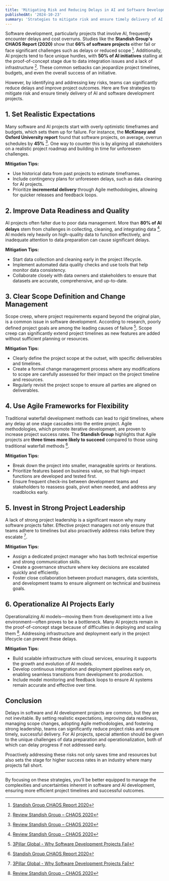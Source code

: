 ```yaml
---
title: 'Mitigating Risk and Reducing Delays in AI and Software Development Projects'
publishedAt: '2024-10-23'
summary: 'Strategies to mitigate risk and ensure timely delivery of AI and software development projects.'
---
```


Software development, particularly projects that involve AI, frequently encounter delays and cost overruns. Studies like the **Standish Group's CHAOS Report (2020)** show that **66% of software projects** either fail or face significant challenges such as delays or reduced scope [^1]. Additionally, AI projects tend to face unique hurdles, with **50% of AI initiatives** stalling at the proof-of-concept stage due to data integration issues and a lack of infrastructure [^2]. These common setbacks can jeopardize project timelines, budgets, and even the overall success of an initiative.

However, by identifying and addressing key risks, teams can significantly reduce delays and improve project outcomes. Here are five strategies to mitigate risk and ensure timely delivery of AI and software development projects.

## 1. Set Realistic Expectations
Many software and AI projects start with overly optimistic timeframes and budgets, which sets them up for failure. For instance, the **McKinsey and Oxford University report** found that software projects, on average, overrun schedules by **45%** [^2]. One way to counter this is by aligning all stakeholders on a realistic project roadmap and building in time for unforeseen challenges.

**Mitigation Tips:**
- Use historical data from past projects to estimate timeframes.
- Include contingency plans for unforeseen delays, such as data cleaning for AI projects.
- Prioritize **incremental delivery** through Agile methodologies, allowing for quicker releases and feedback loops.

## 2. Improve Data Readiness and Quality
AI projects often falter due to poor data management. More than **80% of AI delays** stem from challenges in collecting, cleaning, and integrating data [^2]. AI models rely heavily on high-quality data to function effectively, and inadequate attention to data preparation can cause significant delays.

**Mitigation Tips:**
- Start data collection and cleaning early in the project lifecycle.
- Implement automated data quality checks and use tools that help monitor data consistency.
- Collaborate closely with data owners and stakeholders to ensure that datasets are accurate, comprehensive, and up-to-date.

## 3. Clear Scope Definition and Change Management
Scope creep, where project requirements expand beyond the original plan, is a common issue in software development. According to research, poorly defined project goals are among the leading causes of failure [^3]. Scope creep can significantly extend project timelines as new features are added without sufficient planning or resources.

**Mitigation Tips:**
- Clearly define the project scope at the outset, with specific deliverables and timelines.
- Create a formal change management process where any modifications to scope are carefully assessed for their impact on the project timeline and resources.
- Regularly revisit the project scope to ensure all parties are aligned on deliverables.

## 4. Use Agile Frameworks for Flexibility
Traditional waterfall development methods can lead to rigid timelines, where any delay at one stage cascades into the entire project. Agile methodologies, which promote iterative development, are proven to increase project success rates. The **Standish Group** highlights that Agile projects are **three times more likely to succeed** compared to those using traditional waterfall methods [^1].

**Mitigation Tips:**
- Break down the project into smaller, manageable sprints or iterations.
- Prioritize features based on business value, so that high-impact functions are developed and tested first.
- Ensure frequent check-ins between development teams and stakeholders to reassess goals, pivot when needed, and address any roadblocks early.

## 5. Invest in Strong Project Leadership
A lack of strong project leadership is a significant reason why many software projects falter. Effective project managers not only ensure that teams adhere to timelines but also proactively address risks before they escalate [^3].

**Mitigation Tips:**
- Assign a dedicated project manager who has both technical expertise and strong communication skills.
- Create a governance structure where key decisions are escalated quickly and efficiently.
- Foster close collaboration between product managers, data scientists, and development teams to ensure alignment on technical and business goals.

## 6. Operationalize AI Projects Early
Operationalizing AI models—moving them from development into a live environment—often proves to be a bottleneck. Many AI projects remain in the proof-of-concept stage because of difficulties in deploying and scaling them [^2]. Addressing infrastructure and deployment early in the project lifecycle can prevent these delays.

**Mitigation Tips:**
- Build scalable infrastructure with cloud services, ensuring it supports the growth and evolution of AI models.
- Develop continuous integration and deployment pipelines early on, enabling seamless transitions from development to production.
- Include model monitoring and feedback loops to ensure AI systems remain accurate and effective over time.

## Conclusion
Delays in software and AI development projects are common, but they are not inevitable. By setting realistic expectations, improving data readiness, managing scope changes, adopting Agile methodologies, and fostering strong leadership, teams can significantly reduce project risks and ensure timely, successful delivery. For AI projects, special attention should be given to the unique challenges of data preparation and operationalization, both of which can delay progress if not addressed early.

Proactively addressing these risks not only saves time and resources but also sets the stage for higher success rates in an industry where many projects fall short.

---
By focusing on these strategies, you’ll be better equipped to manage the complexities and uncertainties inherent in software and AI development, ensuring more efficient project timelines and successful outcomes.

[^1]: [Standish Group CHAOS Report 2020](https://www.successthroughsafe.com/blog-1/2021/11/13/standish-chaos-report-2021)
[^2]: [Review Standish Group – CHAOS 2020](https://hennyportman.wordpress.com/2021/02/01/review-standish-group-chaos-2020-beyond-infinity)
[^3]: [3Pillar Global - Why Software Development Projects Fail](https://www.3pillarglobal.com/insights/why-software-development-projects-fail/)
